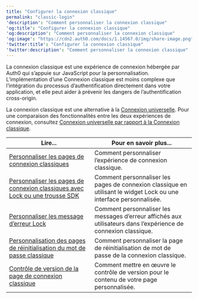 ---
title: "Configurer la connexion classique"
permalink: "classic-login"
'description': "Comment personnaliser la connexion classique"
'og:title': "Configurer la connexion classique"
'og:description': "Comment personnaliser la connexion classique"
'og:image': "https://cdn2.auth0.com/docs/1.14567.0/img/share-image.png"
'twitter:title': "Configurer la connexion classique"
'twitter:description': "Comment personnaliser la connexion classique"
---

La connexion classique est une expérience de connexion hébergée par Auth0 qui s’appuie sur JavaScript pour la personnalisation. L’implémentation d’une Connexion classique est moins complexe que l’intégration du processus d’authentification directement dans votre application, et elle peut aider à prévenir les dangers de l’authentification cross-origin.

La connexion classique est une alternative à la [Connexion universelle](/docs/fr-ca/authenticate/login/auth0-universal-login/universal-login-vs-classic-login/universal-experience). Pour une comparaison des fonctionnalités entre les deux expériences de connexion, consultez [Connexion universelle par rapport à la Connexion classique](/docs/fr-ca/authenticate/login/auth0-universal-login/universal-login-vs-classic-login).

<table class="table"><thead>
<tr>
<th><strong>Lire...</strong></th>
<th><strong>Pour en savoir plus...</strong></th>
</tr>
</thead>
<tbody>
<tr>
<td><a href="/docs/fr-ca/customize/login-pages/classic-login/customization-classic">Personnaliser les pages de connexion classiques</a></td>
<td>Comment personnaliser l’expérience de connexion classique.</td>
</tr>
<tr>
<td><a href="/docs/fr-ca/customize/login-pages/classic-login/customize-with-lock-sdk">Personnaliser les pages de connexion classiques avec Lock ou une trousse SDK</a></td>
<td>Comment personnaliser les pages de connexion classique en utilisant le widget Lock ou une interface personnalisée.</td>
</tr>
<tr>
<td><a href="/docs/fr-ca/customize/login-pages/classic-login/customize-lock-error-messages">Personnaliser les message d’erreur Lock</a></td>
<td>Comment personnaliser les messages d’erreur affichés aux utilisateurs dans l’expérience de connexion classique.</td>
</tr>
<tr>
<td><a href="/docs/fr-ca/customize/login-pages/classic-login/customize-password-reset-page">Personnalisation des pages de réinitialisation du mot de passe classique</a></td>
<td>Comment personnaliser la page de réinitialisation de mot de passe de la connexion classique.</td>
</tr>
<tr>
<td><a href="/docs/fr-ca/customize/login-pages/classic-login/version-control">Contrôle de version de la page de connexion classique</a></td>
<td>Comment mettre en œuvre le contrôle de version pour le contenu de votre page personnalisée.</td>
</tr>
</tbody>
</table>